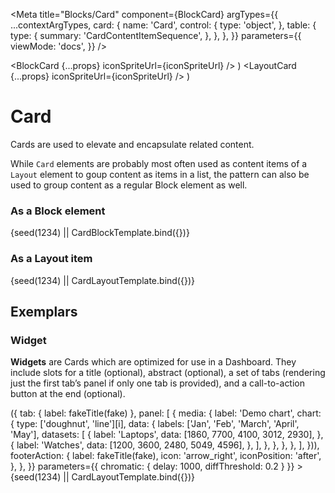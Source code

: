 


<Meta
  title="Blocks/Card"
  component={BlockCard}
  argTypes={{
    ...contextArgTypes,
    card: {
      name: 'Card',
      control: {
        type: 'object',
      },
      table: {
        type: {
          summary: 'CardContentItemSequence',
        },
      },
    },
  }}
  parameters={{
    viewMode: 'docs',
  }}
/>

  <BlockCard {...props} iconSpriteUrl={iconSpriteUrl} />
)
  <LayoutCard {...props} iconSpriteUrl={iconSpriteUrl} />
)

# Card

Cards are used to elevate and encapsulate related content.

While `Card` elements are probably most often used as content items of a
`Layout` element to goup content as items in a list, the pattern can also be
used to group content as a regular Block element as well.

### As a Block element

<Canvas withSource="none">
  <Story
    name="Card as a Block"
    args={{
      themeName: 'light',
      accentScheme: 'teams',
      card: {
        title: [{ text: 'This is a Card as a regular Block element.' }],
        body: [{ paragraph: [{ text: fake('{{lorem.paragraph}}') }] }],
      },
    }}
  >
    {seed(1234) || CardBlockTemplate.bind({})}
  </Story>
</Canvas>

<ArgsTable story="Card as a Block" />

### As a Layout item

<Canvas withSource="none">
  <Story
    name="Card as a Layout item"
    args={{
      themeName: 'light',
      accentScheme: 'teams',
      card: {
        title: [{ text: 'This is a Card as a layout item.' }],
        body: [{ paragraph: [{ text: fake('{{lorem.paragraph}}') }] }],
      },
    }}
  >
    {seed(1234) || CardLayoutTemplate.bind({})}
  </Story>
</Canvas>

<ArgsTable story="Card as a Layout item" />

## Exemplars

### Widget

**Widgets** are Cards which are optimized for use in a Dashboard. They include slots for a title (optional), abstract (optional), a set of tabs (rendering just the first tab’s panel if only one tab is provided), and a call-to-action button at the end (optional).

<Canvas withSource="none">
  <Story
    name="Widget"
    args={{
      themeName: 'light',
      accentScheme: 'teams',
      widget: {
        title: [{ text: fakeTitle(fake) }],
        label: 'Demo Widget',
        abstract: [{ text: fakeTitle(fake) }],
        tabs: range(2).map((i) => ({
          tab: { label: fakeTitle(fake) },
          panel: [
            {
              media: {
                label: 'Demo chart',
                chart: {
                  type: ['doughnut', 'line'][i],
                  data: {
                    labels: ['Jan', 'Feb', 'March', 'April', 'May'],
                    datasets: [
                      {
                        label: 'Laptops',
                        data: [1860, 7700, 4100, 3012, 2930],
                      },
                      {
                        label: 'Watches',
                        data: [1200, 3600, 2480, 5049, 4596],
                      },
                    ],
                  },
                },
              },
            },
          ],
        })),
        footerAction: {
          label: fakeTitle(fake),
          icon: 'arrow_right',
          iconPosition: 'after',
        },
      },
    }}
    parameters={{ chromatic: { delay: 1000, diffThreshold: 0.2 } }}
  >
    {seed(1234) || CardLayoutTemplate.bind({})}
  </Story>
</Canvas>
